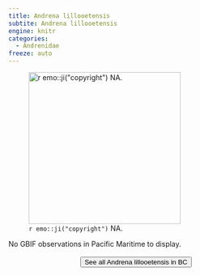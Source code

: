 ```yaml
---
title: Andrena lillooetensis
subtite: Andrena lillooetensis
engine: knitr
categories:
  - Andrenidae
freeze: auto
---
```

![`r emo::ji("copyright")` NA.](/files/no_bee.png){height=300}



No GBIF observations in Pacific Maritime to display.
<br><br>
<center>


<a href="NA"><button type="button" class="btn btn-secondary">See all Andrena lillooetensis in BC <i class="fa-solid fa-arrow-up-right-from-square"></i> </button></a>
</center>
